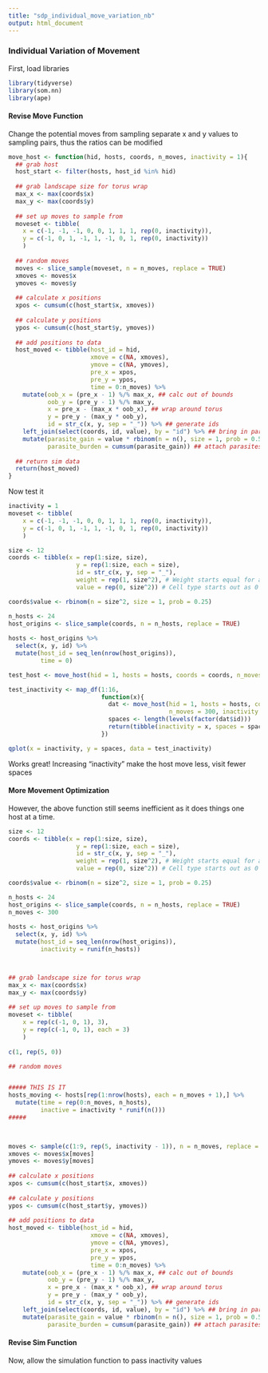 ```yaml
---
title: "sdp_individual_move_variation_nb"
output: html_document
---
```


### Individual Variation of Movement

First, load libraries

```r
library(tidyverse)
library(som.nn)
library(ape)
```

#### Revise Move Function

Change the potential moves from sampling separate x and y values to sampling pairs, thus the ratios can be modified

```r

move_host <- function(hid, hosts, coords, n_moves, inactivity = 1){
  ## grab host
  host_start <- filter(hosts, host_id %in% hid)
  
  ## grab landscape size for torus wrap
  max_x <- max(coords$x)
  max_y <- max(coords$y)
  
  ## set up moves to sample from
  moveset <- tibble(
    x = c(-1, -1, -1, 0, 0, 1, 1, 1, rep(0, inactivity)),
    y = c(-1, 0, 1, -1, 1, -1, 0, 1, rep(0, inactivity))
    )
  
  ## random moves
  moves <- slice_sample(moveset, n = n_moves, replace = TRUE)
  xmoves <- moves$x
  ymoves <- moves$y
  
  ## calculate x positions
  xpos <- cumsum(c(host_start$x, xmoves))
  
  ## calculate y positions
  ypos <- cumsum(c(host_start$y, ymoves))
  
  ## add positions to data
  host_moved <- tibble(host_id = hid,
                       xmove = c(NA, xmoves),
                       ymove = c(NA, ymoves),
                       pre_x = xpos,
                       pre_y = ypos,
                       time = 0:n_moves) %>%
    mutate(oob_x = (pre_x - 1) %/% max_x, ## calc out of bounds
           oob_y = (pre_y - 1) %/% max_y,
           x = pre_x - (max_x * oob_x), ## wrap around torus
           y = pre_y - (max_y * oob_y),
           id = str_c(x, y, sep = "_")) %>% ## generate ids
    left_join(select(coords, id, value), by = "id") %>% ## bring in parasite info
    mutate(parasite_gain = value * rbinom(n = n(), size = 1, prob = 0.5),
           parasite_burden = cumsum(parasite_gain)) ## attach parasites
  
  ## return sim data
  return(host_moved)
}

```

Now test it

```r
inactivity = 1
moveset <- tibble(
    x = c(-1, -1, -1, 0, 0, 1, 1, 1, rep(0, inactivity)),
    y = c(-1, 0, 1, -1, 1, -1, 0, 1, rep(0, inactivity))
    )

size <- 12
coords <- tibble(x = rep(1:size, size), 
                   y = rep(1:size, each = size),
                   id = str_c(x, y, sep = "_"),
                   weight = rep(1, size^2), # Weight starts equal for all cells
                   value = rep(0, size^2)) # Cell type starts out as 0 for all

coords$value <- rbinom(n = size^2, size = 1, prob = 0.25)

n_hosts <- 24
host_origins <- slice_sample(coords, n = n_hosts, replace = TRUE)
  
hosts <- host_origins %>%
  select(x, y, id) %>%
  mutate(host_id = seq_len(nrow(host_origins)),
         time = 0)

test_host <- move_host(hid = 1, hosts = hosts, coords = coords, n_moves = 100, inactivity = 10)

test_inactivity <- map_df(1:16, 
                          function(x){
                            dat <- move_host(hid = 1, hosts = hosts, coords = coords,
                                             n_moves = 300, inactivity = x)
                            spaces <- length(levels(factor(dat$id)))
                            return(tibble(inactivity = x, spaces = spaces))
                          })

qplot(x = inactivity, y = spaces, data = test_inactivity)
```

Works great! Increasing "inactivity" make the host move less, visit fewer spaces

#### More Movement Optimization

However, the above function still seems inefficient as it does things one host at a time.

```r

size <- 12
coords <- tibble(x = rep(1:size, size), 
                   y = rep(1:size, each = size),
                   id = str_c(x, y, sep = "_"),
                   weight = rep(1, size^2), # Weight starts equal for all cells
                   value = rep(0, size^2)) # Cell type starts out as 0 for all

coords$value <- rbinom(n = size^2, size = 1, prob = 0.25)

n_hosts <- 24
host_origins <- slice_sample(coords, n = n_hosts, replace = TRUE)
n_moves <- 300
  
hosts <- host_origins %>%
  select(x, y, id) %>%
  mutate(host_id = seq_len(nrow(host_origins)),
         inactivity = runif(n_hosts))



## grab landscape size for torus wrap
max_x <- max(coords$x)
max_y <- max(coords$y)
  
## set up moves to sample from
moveset <- tibble(
    x = rep(c(-1, 0, 1), 3),
    y = rep(c(-1, 0, 1), each = 3)
    )
  
c(1, rep(5, 0))

## random moves


##### THIS IS IT 
hosts_moving <- hosts[rep(1:nrow(hosts), each = n_moves + 1),] %>%
  mutate(time = rep(0:n_moves, n_hosts),
         inactive = inactivity * runif(n()))
#####
  


moves <- sample(c(1:9, rep(5, inactivity - 1)), n = n_moves, replace = TRUE)
xmoves <- moves$x[moves]
ymoves <- moves$y[moves]
  
## calculate x positions
xpos <- cumsum(c(host_start$x, xmoves))
  
## calculate y positions
ypos <- cumsum(c(host_start$y, ymoves))
  
## add positions to data
host_moved <- tibble(host_id = hid,
                       xmove = c(NA, xmoves),
                       ymove = c(NA, ymoves),
                       pre_x = xpos,
                       pre_y = ypos,
                       time = 0:n_moves) %>%
    mutate(oob_x = (pre_x - 1) %/% max_x, ## calc out of bounds
           oob_y = (pre_y - 1) %/% max_y,
           x = pre_x - (max_x * oob_x), ## wrap around torus
           y = pre_y - (max_y * oob_y),
           id = str_c(x, y, sep = "_")) %>% ## generate ids
    left_join(select(coords, id, value), by = "id") %>% ## bring in parasite info
    mutate(parasite_gain = value * rbinom(n = n(), size = 1, prob = 0.5),
           parasite_burden = cumsum(parasite_gain)) ## attach parasites
```

#### Revise Sim Function

Now, allow the simulation function to pass inactivity values
